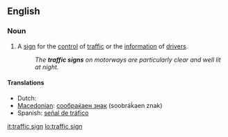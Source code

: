 ==English==

===Noun===
{{en-noun}}

# A [[sign]] for the [[control]] of [[traffic]] or the [[information]] of [[drivers]].
#: ''The '''traffic signs''' on motorways are particularly clear and well lit at night.''

====Translations====
* Dutch: {{t-|nl|verkeersbord|n}}
* [[Macedonian]]: [[сообраќаен знак]] (soobráḱaen znak) {{m}}
* Spanish: [[señal de tráfico]] {{f}}

[[it:traffic sign]]
[[lo:traffic sign]]